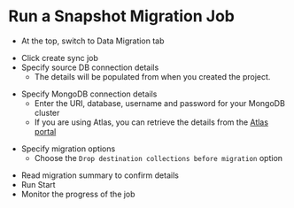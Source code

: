
# Run a Snapshot Migration Job

- At the top, switch to Data Migration tab

<Screenshot url="https://www.mongodb.com/products/tools/relational-migrator" src="img/210-image-001.png" alt="Screenshot of the connect modal" />

- Click create sync job
- Specify source DB connection details
  - The details will be populated from when you created the project. 

<Screenshot url="https://www.mongodb.com/products/tools/relational-migrator" src="img/210-image-002.png" alt="Screenshot of the connect modal" />

- Specify MongoDB connection details
  - Enter the URI, database, username and password for your MongoDB cluster
  - If you are using Atlas, you can retrieve the details from the [Atlas portal](https://cloud.mongodb.com)

<Screenshot url="https://www.mongodb.com/products/tools/relational-migrator" src="img/210-image-003.png" alt="Screenshot of the connect modal" />

- Specify migration options 
  - Choose the `Drop destination collections before migration` option

<Screenshot url="https://www.mongodb.com/products/tools/relational-migrator" src="img/210-image-004.png" alt="Screenshot of the connect modal" />

- Read migration summary to confirm details
- Run Start
- Monitor the progress of the job

<Screenshot url="https://www.mongodb.com/products/tools/relational-migrator" src="img/210-image-005.png" alt="Screenshot of the connect modal" />